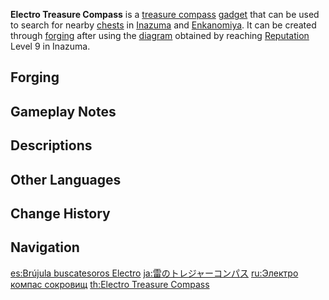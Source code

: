 {{Item Infobox
|id            = 220034
|image         = Item Electro Treasure Compass.png
|type          = Gadgets
|group         = Treasure Compasses
|invCategory   = Gadgets
|quality       = 4
|effect        = A compass that can be used in [[Inazuma]] to search for nearby [[chests]]. The cooldown between uses is 30 seconds if a chest is detected and 5 seconds if not.
|description   = A handy tool used to locate nearby [[chests]] in [[Inazuma]].<br />The land of the thundering archipelago has suffered a great many past hurts. The many treasure chests that dot the islands are a symbol of its revival from these wounds.
|recipe        = Reach [[Reputation]] Level 9 in [[Inazuma]]
|recipeType    = Diagram
|reusable      = Yes
|usage         = Quick Use
|memento       = No
}}
'''Electro Treasure Compass''' is a  [[Treasure Compass|treasure compass]] [[gadget]] that can be used to search for nearby [[chests]] in [[Inazuma]] and [[Enkanomiya]]. It can be created through [[forging]] after using the [[Diagram: Electro Treasure Compass|diagram]] obtained by reaching [[Reputation]] Level 9 in Inazuma.

{{Transclude|Treasure Compass|compass intro|section=1}}

==Forging==
{{Recipe
|type = Forging
|Golden Raven Insignia = 10
|Onikabuto = 30
|Crystal Chunk = 50
|Mora = 50,000
|time = 30s
|sort = Golden Raven Insignia;Onikabuto;Crystal Chunk;Mora
}}

==Gameplay Notes==
{{Transclude|Treasure Compass|Gameplay Notes}}

==Descriptions==
{{Description|A handy tool used to locate nearby chests.<br />The land of the thundering archipelago has suffered a great many past hurts. The many treasure chests that dot the islands are a symbol of its revival from these wounds.<br />Before the [[Sakoku Decree]], countless travelers, merchants, adventurers and [[Treasure Hoarders]] walked this land. Now, the nation is under lockdown. Yet even the Sakoku's storms shall find it hard to stop those who desire treasure...|[[Archive]]}}

==Other Languages==
{{Other Languages
|en      = Electro Treasure Compass
|zhs     = 雷之寻宝罗盘
|zhs_rm  = Léi zhī Xúnbǎoluópán
|zht     = 雷之尋寶羅盤
|zht_rm  = Léi zhī Xúnbǎoluópán
|zh_tl   = Treasure-Seeking Compass of {{Lex|Electro|zh}}
|ja      = 雷のトレジャーコンパス
|ja_rm   = Kaminari no Torejaa Konpasu
|ja_tl   = Treasure Compass of {{Lex|Electro|ja}}
|ko      = 번개의 보물찾기 나침반
|ko_rm   = Beongae-ui Bomulchatgi Nachimpan
|ko_tl   = Treasure-Hunt Compass of {{Lex|Electro|ko}}
|es      = Brújula buscatesoros Electro
|es_tl   = Electro Treasure-Searching Compass
|fr      = Détecteur de trésors Électro
|fr_tl   = Electro Treasure Detector
|ru      = Электро компас сокровищ
|ru_tl   = Electro Treasure Compass
|th      = Electro Treasure Compass
|vi      = La Bàn Tìm Báu Vật - Lôi
|vi_tl   = 
|de      = Elektro-Schatzkompass
|de_tl   = Electro Treasure Compass
|id      = Electro Treasure Compass
|pt      = Bússola de Tesouro Electro
|pt_tl   = Electro Treasure Compass
|tr      = Elektrik Hazinesi Pusulası
|tr_tl   = 
|it      = Bussola di Electro
|it_tl   = 
}}

==Change History==
{{Change History|2.0}}

==Navigation==
{{Gadget Navbox}}

[[es:Brújula buscatesoros Electro]]
[[ja:雷のトレジャーコンパス]]
[[ru:Электро компас сокровищ]]
[[th:Electro Treasure Compass]]